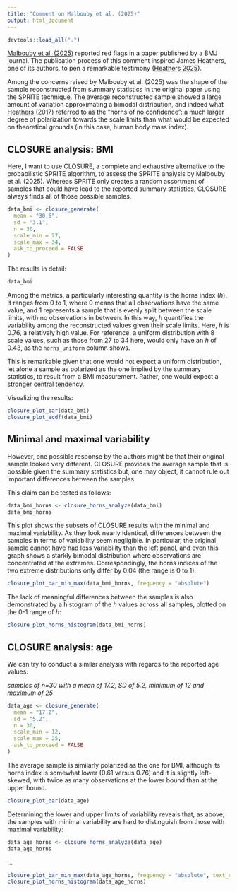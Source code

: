 ```yaml
---
title: "Comment on Malbouby et al. (2025)"
output: html_document
---
```


```r
devtools::load_all(".")
```

[Malbouby et al. (2025)](https://nutrition.bmj.com/content/8/1/356) reported red flags in a paper published by a BMJ journal. The publication process of this comment inspired James Heathers, one of its authors, to pen a remarkable testimony ([Heathers 2025](https://jamesclaims.substack.com/p/research-integrity-is-a-clown-car?r=6xosj&utm_campaign=post&utm_medium=web&triedRedirect=true)).

Among the concerns raised by Malbouby et al. (2025) was the shape of the sample reconstructed from summary statistics in the original paper using the SPRITE technique. The average reconstructed sample showed a large amount of variation approximating a bimodal distribution, and indeed what [Heathers (2017)](https://jamesheathers.medium.com/sprite-case-study-3-soup-is-good-albeit-extremely-confusing-food-96ea526c488d) referred to as the "horns of no confidence": a much larger degree of polarization towards the scale limits than what would be expected on theoretical grounds (in this case, human body mass index).

## CLOSURE analysis: BMI

Here, I want to use CLOSURE, a complete and exhaustive alternative to the probabilistic SPRITE algorithm, to assess the SPRITE analysis by Malbouby et al. (2025). Whereas SPRITE only creates a random assortment of samples that could have lead to the reported summary statistics, CLOSURE always finds all of those possible samples.

```r
data_bmi <- closure_generate(
  mean = "30.6",
  sd = "3.1",
  n = 30,
  scale_min = 27,
  scale_max = 34,
  ask_to_proceed = FALSE
)
```

The results in detail:

```r
data_bmi
```

Among the metrics, a particularly interesting quantity is the horns index ($h$). It ranges from 0 to 1, where 0 means that all observations have the same value, and 1 represents a sample that is evenly split between the scale limits, with no observations in between. In this way, $h$ quantifies the variability among the reconstructed values given their scale limits. Here, $h$ is 0.76, a relatively high value. For reference, a uniform distribution with 8 scale values, such as those from 27 to 34 here, would only have an $h$ of 0.43, as the `horns_uniform` column shows.

This is remarkable given that one would not expect a uniform distribution, let alone a sample as polarized as the one implied by the summary statistics, to result from a BMI measurement. Rather, one would expect a stronger central tendency.

Visualizing the results:

```r
closure_plot_bar(data_bmi)
closure_plot_ecdf(data_bmi)
```

## Minimal and maximal variability

However, one possible response by the authors might be that their original sample looked very different. CLOSURE provides the average sample that is possible given the summary statistics but, one may object, it cannot rule out important differences between the samples.

This claim can be tested as follows:

```r
data_bmi_horns <- closure_horns_analyze(data_bmi)
data_bmi_horns
```

This plot shows the subsets of CLOSURE results with the minimal and maximal variability. As they look nearly identical, differences between the samples in terms of variability seem negligible. In particular, the original sample cannot have had less variability than the left panel, and even this graph shows a starkly bimodal distribution where observations are concentrated at the extremes. Correspondingly, the horns indices of the two extreme distributions only differ by 0.04 (the range is 0 to 1).

```r
closure_plot_bar_min_max(data_bmi_horns, frequency = "absolute")
```

The lack of meaningful differences between the samples is also demonstrated by a histogram of the $h$ values across all samples, plotted on the 0-1 range of $h$:

```r
closure_plot_horns_histogram(data_bmi_horns)
```

## CLOSURE analysis: age

We can try to conduct a similar analysis with regards to the reported age values:

*samples of n=30 with a mean of 17.2, SD of 5.2, minimum of 12 and maximum of 25*

```r
data_age <- closure_generate(
  mean = "17.2",
  sd = "5.2",
  n = 30,
  scale_min = 12,
  scale_max = 25,
  ask_to_proceed = FALSE
)
```

The average sample is similarly polarized as the one for BMI, although its horns index is somewhat lower (0.61 versus 0.76) and it is slightly left-skewed, with twice as many observations at the lower bound than at the upper bound.

```r
closure_plot_bar(data_age)
```

Determining the lower and upper limits of variability reveals that, as above, the samples with minimal variability are hard to distinguish from those with maximal variability:

```r
data_age_horns <- closure_horns_analyze(data_age)
data_age_horns
```

...

```r
closure_plot_bar_min_max(data_age_horns, frequency = "absolute", text_size = 10)
closure_plot_horns_histogram(data_age_horns)
```
